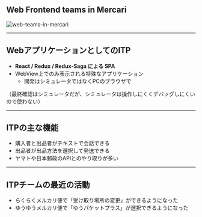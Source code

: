## Web Frontend teams in Mercari

<!-- Web,ITP,CS-Toolの図 -->

![web-teams-in-mercari](https://github.com/karszawa/bio/blob/how-to-handle-speed-and-stability/slides/how-to-handle-speed-and-quality/slides/img/web-teams-in-mercari.png?raw=true)

---

## WebアプリケーションとしてのITP

- **React / Redux / Redux-Saga による SPA**
- WebView上でのみ表示される特殊なアプリケーション
  - 開発はシミュレータではなくPCのブラウザで

<span className="note">（最終確認はシミュレータだが、シミュレータは操作しにくくデバッグしにくいので使わない）</span>

---

## ITPの主な機能

- 購入者と出品者がテキストで会話できる
- 出品者が出品方法を選択して発送できる
- ヤマトや日本郵政のAPIとのやり取りが多い

<!-- TODO: スクリーンショットで補完 -->

---

## ITPチームの最近の活動

- らくらくメルカリ便で「受け取り場所の変更」ができるようになった
- ゆうゆうメルカリ便で「ゆうパケットプラス」が選択できるようになった
